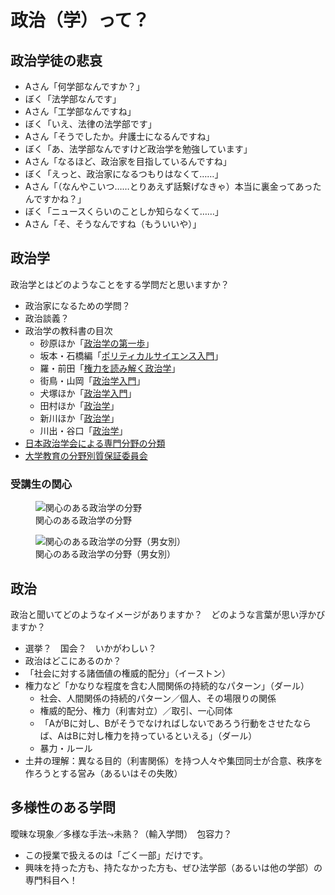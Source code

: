 # 政治（学）って？ {.unnumbered}

:::{.callout-note collapse=true}
## 政治学徒の悲哀

- Aさん「何学部なんですか？」
- ぼく「法学部なんです」
- Aさん「工学部なんですね」
- ぼく「いえ、法律の法学部です」
- Aさん「そうでしたか。弁護士になるんですね」
- ぼく「あ、法学部なんですけど政治学を勉強しています」
- Aさん「なるほど、政治家を目指しているんですね」
- ぼく「えっと、政治家になるつもりはなくて……」
- Aさん「（なんやこいつ……とりあえず話繋げなきゃ）本当に裏金ってあったんですかね？」
- ぼく「ニュースくらいのことしか知らなくて……」
- Aさん「そ、そうなんですね（もういいや）」
:::

## 政治学

政治学とはどのようなことをする学問だと思いますか？

- 政治家になるための学問？
- 政治談義？
- 政治学の教科書の目次
    - 砂原ほか「[政治学の第一歩](https://www.yuhikaku.co.jp/books/detail/9784641150782)」
    - 坂本・石橋編「[ポリティカルサイエンス入門](https://www.hou-bun.com/cgi-bin/search/detail.cgi?c=ISBN978-4-589-04100-5)」
    - 羅・前田「[権力を読み解く政治学](https://www.yuhikaku.co.jp/books/detail/9784641200081)」
    - 街鳥・山岡「[政治学入門](https://ua-book.shop-pro.jp/?pid=167017681)」
    - 犬塚ほか「[政治学入門](https://www.yuhikaku.co.jp/books/detail/9784641151086)」
    - 田村ほか「[政治学](https://www.keisoshobo.co.jp/book/b497001.html)」
    - 新川ほか「[政治学](https://www.yuhikaku.co.jp/books/detail/9784641149229)」
    - 川出・谷口「[政治学](https://www.utp.or.jp/book/b606377.html)」
- [日本政治学会による専門分野の分類](https://www.jpsa-web.org/mypage/field/)
- [大学教育の分野別質保証委員会](https://www.scj.go.jp/ja/member/iinkai/daigakuhosyo/daigakuhosyo.html)

### 受講生の関心

![関心のある政治学の分野](figures/interested_fields_polisci.png)

![関心のある政治学の分野（男女別）](figures/interested_fields_polisci_gender.png)

## 政治

政治と聞いてどのようなイメージがありますか？　どのような言葉が思い浮かびますか？

- 選挙？　国会？　いかがわしい？
- 政治はどこにあるのか？
- 「社会に対する諸価値の権威的配分」（イーストン）
- 権力など「かなりな程度を含む人間関係の持続的なパターン」（ダール）
    - 社会、人間関係の持続的パターン／個人、その場限りの関係
    - 権威的配分、権力（利害対立）／取引、一心同体
    - 「AがBに対し、Bがそうでなければしないであろう行動をさせたならば、AはBに対し権力を持っているといえる」（ダール）
    - 暴力・ルール
- 土井の理解：異なる目的（利害関係）を持つ人々や集団同士が合意、秩序を作ろうとする営み（あるいはその失敗）

## 多様性のある学問

曖昧な現象／多様な手法$\leadsto$未熟？（輸入学問）　包容力？

- この授業で扱えるのは「ごく一部」だけです。
- 興味を持った方も、持たなかった方も、ぜひ法学部（あるいは他の学部）の専門科目へ！
